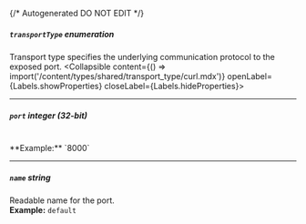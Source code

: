{/* Autogenerated DO NOT EDIT  */}

##### `transportType` _enumeration_
Transport type specifies the underlying communication protocol to the exposed port.
<Collapsible content={() => import('/content/types/shared/transport_type/curl.mdx')} openLabel={Labels.showProperties} closeLabel={Labels.hideProperties}>
</Collapsible>

---
##### `port` _integer (32-bit)_
<br/>
**Example:** `8000`

---
##### `name` _string_
Readable name for the port.
<br/>
**Example:** `default`


